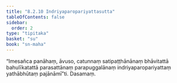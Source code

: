 ```yaml
---
title: "8.2.10 Indriyaparopariyattasutta"
tableOfContents: false
sidebar:
  order: 2
type: "tipitaka"
basket: "su"
book: "sn-maha"
---
```



<DynamicBreadcrumb />

<Division number="918" book="sn-maha">

<Paragraph number="1611" book="sn-maha">
“Imesañca panāhaṃ, āvuso, catunnaṃ satipaṭṭhānānaṃ bhāvitattā bahulīkatattā parasattānaṃ parapuggalānaṃ indriyaparopariyattaṃ yathābhūtaṃ pajānāmī”ti.

</Paragraph>
</Division>

<Paragraph number="1612" type="center" book="sn-maha">
Dasamaṃ.
</Paragraph>